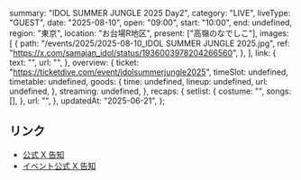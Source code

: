   summary: "IDOL SUMMER JUNGLE 2025 Day2",
  category: "LIVE",
  liveType: "GUEST",
  date: "2025-08-10",
  open: "09:00",
  start: "10:00",
  end: undefined,
  region: "東京",
  location: "お台場R地区",
  present: ["高嶺のなでしこ"],
  images: [
    {
      path: "/events/2025/2025-08-10_IDOL SUMMER JUNGLE 2025.jpg",
      ref: "https://x.com/samajan_idol/status/1936003978204266560",
    },
  ],
  link: {
    text: "",
    url: "",
  },
  overview: {
    ticket: "https://ticketdive.com/event/idolsummerjungle2025",
    timeSlot: undefined,
    timetable: undefined,
    goods: {
      time: undefined,
      lineup: undefined,
      url: undefined,
    },
    streaming: undefined,
  },
  recaps: {
    setlist: {
      costume: "",
      songs: [],
    },
    url: "",
  },
  updatedAt: "2025-06-21",
};

## リンク

- [公式 X 告知](https://x.com/takanenofficial/status/1936318217150156834)
- [イベント公式 X 告知](https://x.com/samajan_idol/status/1936003978204266560)
